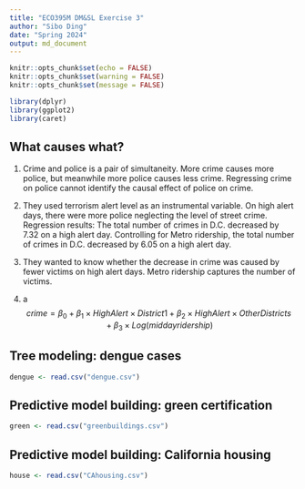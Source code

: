 ```yaml
---
title: "ECO395M DM&SL Exercise 3"
author: "Sibo Ding"
date: "Spring 2024"
output: md_document
---
```


```r
knitr::opts_chunk$set(echo = FALSE)
knitr::opts_chunk$set(warning = FALSE)
knitr::opts_chunk$set(message = FALSE)

library(dplyr)
library(ggplot2)
library(caret)
```

## What causes what?
1. Crime and police is a pair of simultaneity. More crime causes more police, but meanwhile more police causes less crime. Regressing crime on police cannot identify the causal effect of police on crime.

2. They used terrorism alert level as an instrumental variable. On high alert days, there were more police neglecting the level of street crime.  
Regression results: The total number of crimes in D.C. decreased by 7.32 on a high alert day. Controlling for Metro ridership, the total number of crimes in D.C. decreased by 6.05 on a high alert day.

3. They wanted to know whether the decrease in crime was caused by fewer victims on high alert days. Metro ridership captures the number of victims.

4. a  
$$
crime = \beta_0 + \beta_1 \times High Alert \times District 1 + \beta_2 \times High Alert \times Other Districts + \beta_3 \times Log(midday ridership)
$$


## Tree modeling: dengue cases
```r
dengue <- read.csv("dengue.csv")
```










## Predictive model building: green certification
```r
green <- read.csv("greenbuildings.csv")
```









## Predictive model building: California housing
```r
house <- read.csv("CAhousing.csv")
```









